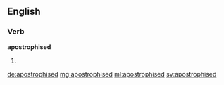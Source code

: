 ==English==

===Verb===
'''apostrophised'''

# {{en-past of|apostrophise}}

[[de:apostrophised]]
[[mg:apostrophised]]
[[ml:apostrophised]]
[[sv:apostrophised]]